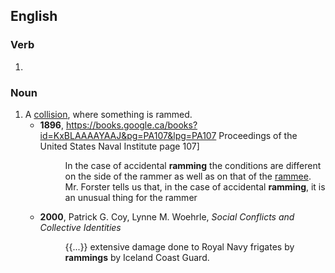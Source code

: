 ==English==

===Verb===
{{head|en|present participle}}

# {{present participle of|ram|lang=en|nocat=1}}

===Noun===
{{en-noun}}

# A [[collision]], where something is rammed.
#* '''1896''', https://books.google.ca/books?id=KxBLAAAAYAAJ&pg=PA107&lpg=PA107 Proceedings of the United States Naval Institute page 107]
#*:In the case of accidental '''ramming''' the conditions are different on the side of the rammer as well as on that of the [[rammee]]. Mr. Forster tells us that, in the case of accidental '''ramming''', it is an unusual thing for the rammer
#* '''2000''', Patrick G. Coy, Lynne M. Woehrle, ''Social Conflicts and Collective Identities''
#*: {{...}} extensive damage done to Royal Navy frigates by '''rammings''' by Iceland Coast Guard.